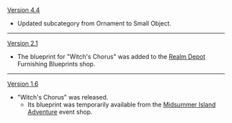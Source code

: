 {{Change History/Header}}
[[Version 4.4]]
* Updated subcategory from Ornament to Small Object.
----
[[Version 2.1]]
*The blueprint for "Witch's Chorus" was added to the [[Realm Depot]] Furnishing Blueprints shop.
----
[[Version 1.6]]
*"Witch's Chorus" was released.
**Its blueprint was temporarily available from the [[Midsummer Island Adventure]] event shop.
